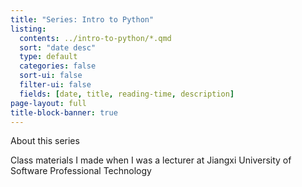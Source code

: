 ```yaml
---
title: "Series: Intro to Python"
listing:
  contents: ../intro-to-python/*.qmd
  sort: "date desc"
  type: default
  categories: false
  sort-ui: false
  filter-ui: false
  fields: [date, title, reading-time, description]
page-layout: full
title-block-banner: true
---
```


About this series

Class materials I made when I was a lecturer at Jiangxi University of Software Professional Technology